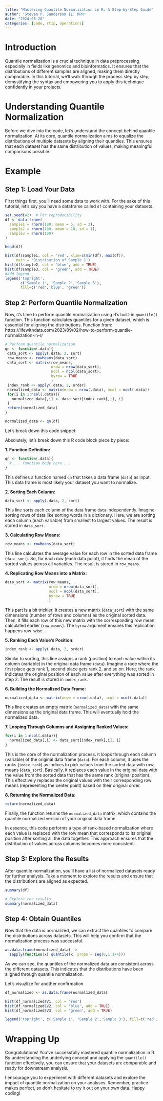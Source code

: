 ```yaml
---
title: "Mastering Quantile Normalization in R: A Step-by-Step Guide"
author: "Steven P. Sanderson II, MPH"
date: "2024-03-28"
categories: [code, rtip, operations]
---
```


# Introduction

Quantile normalization is a crucial technique in data preprocessing, especially in fields like genomics and bioinformatics. It ensures that the distributions of different samples are aligned, making them directly comparable. In this tutorial, we'll walk through the process step by step, demystifying the syntax and empowering you to apply this technique confidently in your projects.

# Understanding Quantile Normalization

Before we dive into the code, let's understand the concept behind quantile normalization. At its core, quantile normalization aims to equalize the distributions of multiple datasets by aligning their quantiles. This ensures that each dataset has the same distribution of values, making meaningful comparisons possible.

# Example

## Step 1: Load Your Data

First things first, you'll need some data to work with. For the sake of this tutorial, let's say you have a dataframe called `df` containing your datasets.

```r
set.seed(42)  # For reproducibility
df <- data.frame(
  sample1 = rnorm(100, mean = 5, sd = 2),
  sample2 = rnorm(100, mean = 10, sd = 1),
  sample3 = rnorm(100)
)

head(df)

hist(df$sample1, col = 'red', xlim=c(min(df), max(df)), 
     main = 'Distribution of Sample 1')
hist(df$sample2, col = 'blue', add = TRUE)
hist(df$sample3, col = 'green', add = TRUE)
#add legend
legend('topright', 
       c('Sample 1', 'Sample 2','Sample 3'), 
       fill=c('red','blue', 'green'))
```

## Step 2: Perform Quantile Normalization

Now, it's time to perform quantile normalization using R's built-in `quantile()` function. This function calculates quantiles for a given dataset, which is essential for aligning the distributions. Function from: https://lifewithdata.com/2023/09/02/how-to-perform-quantile-normalization-in-r/

```r
# Perform quantile normalization
qn <- function(.data){
 data_sort <- apply(.data, 2, sort)
 row_means <- rowMeans(data_sort)
 data_sort <- matrix(row_means, 
                     nrow = nrow(data_sort), 
                     ncol = ncol(data_sort), 
                     byrow = TRUE
                     )
 index_rank <- apply(.data, 2, order)
 normalized_data <- matrix(nrow = nrow(.data), ncol = ncol(.data))
 for(i in 1:ncol(.data)){
   normalized_data[,i] <- data_sort[index_rank[,i], i]
 }
 return(normalized_data)
}

normalized_data <- qn(df)
```

Let's break down this code snippet:

Absolutely, let's break down this R code block piece by piece:

**1. Function Definition:**

```r
qn <- function(.data){
  # ... function body here ...
}
```

This defines a function named `qn` that takes a data frame (`data`) as input. This data frame is most likely your dataset you want to normalize.

**2. Sorting Each Column:**

```r
data_sort <- apply(.data, 2, sort)
```

This line sorts each column of the data frame `data` independently. Imagine sorting rows of data like sorting words in a dictionary. Here, we are sorting each column (each variable) from smallest to largest values. The result is stored in `data_sort`.

**3. Calculating Row Means:**

```r
row_means <- rowMeans(data_sort)
```

This line calculates the average value for each row in the sorted data frame (`data_sort`). So, for each row (each data point), it finds the mean of the sorted values across all variables. The result is stored in `row_means`.

**4. Replicating Row Means into a Matrix:**

```r
data_sort <- matrix(row_means, 
                    nrow = nrow(data_sort), 
                    ncol = ncol(data_sort), 
                    byrow = TRUE
                    )
```

This part is a bit trickier. It creates a new matrix (`data_sort`) with the same dimensions (number of rows and columns) as the original sorted data. Then, it fills each row of this new matrix with the corresponding row mean calculated earlier (`row_means`). The `byrow` argument ensures this replication happens row-wise.

**5. Ranking Each Value's Position:**

```r
index_rank <- apply(.data, 2, order)
```

Similar to sorting, this line assigns a rank (position) to each value within its column (variable) in the original data frame (`data`). Imagine a race where the first place gets rank 1, second place gets rank 2, and so on. Here, the rank indicates the original position of each value after everything was sorted in step 2. The result is stored in `index_rank`.

**6. Building the Normalized Data Frame:**

```r
normalized_data <- matrix(nrow = nrow(.data), ncol = ncol(.data))
```

This line creates an empty matrix (`normalized_data`) with the same dimensions as the original data frame. This will eventually hold the normalized data.

**7. Looping Through Columns and Assigning Ranked Values:**

```r
for(i in 1:ncol(.data)){
  normalized_data[,i] <- data_sort[index_rank[,i], i]
}
```

This is the core of the normalization process. It loops through each column (variable) of the original data frame (`data`). For each column, it uses the ranks (`index_rank`) as indices to pick values from the sorted data with row means (`data_sort`). Basically, it replaces each value in the original data with the value from the sorted data that has the same rank (original position). This effectively replaces the original values with their corresponding row means (representing the center point) based on their original order.

**8. Returning the Normalized Data:**

```r
return(normalized_data)
```

Finally, the function returns the `normalized_data` matrix, which contains the quantile normalized version of your original data frame.

In essence, this code performs a type of rank-based normalization where each value is replaced with the row mean that corresponds to its original position after sorting all the data together. This approach ensures that the distribution of values across columns becomes more consistent.

## Step 3: Explore the Results

After quantile normalization, you'll have a list of normalized datasets ready for further analysis. Take a moment to explore the results and ensure that the distributions are aligned as expected.

```r
summary(df)

# Explore the results
summary(normalized_data)
```

## Step 4: Obtain Quantiles

Now that the data is normalized, we can extract the quantiles to compare the distributions across datasets. This will help you confirm that the normalization process was successful.

```r
as.data.frame(normalized_data) |> 
  sapply(function(x) quantile(x, probs = seq(0,1,1/4)))
```

As we can see, the quantiles of the normalized data are consistent across the different datasets. This indicates that the distributions have been aligned through quantile normalization.

Let's visuzlize for another confirmation

```r
df_normalized <- as.data.frame(normalized_data)

hist(df_normalized$V1, col = 'red')
hist(df_normalized$V2, col = 'blue', add = TRUE)
hist(df_normalized$V3, col = 'green', add = TRUE)

legend('topright', c('Sample 1', 'Sample 2','Sample 3'), fill=c('red','blue', 'green'))

```
# Wrapping Up

Congratulations! You've successfully mastered quantile normalization in R. By understanding the underlying concept and applying the `quantile()` function effectively, you can ensure that your datasets are comparable and ready for downstream analysis.

I encourage you to experiment with different datasets and explore the impact of quantile normalization on your analyses. Remember, practice makes perfect, so don't hesitate to try it out on your own data. Happy coding!